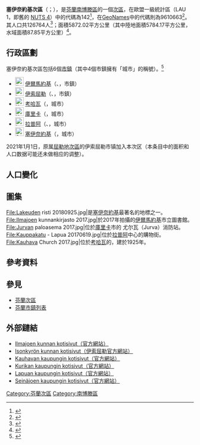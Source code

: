 {{Infobox settlement
| name                    = 塞伊奈約基次區
| settlement_type         = [[芬蘭次區|次區]]
| native_name             =Seinäjoen seutukunta
| native_name_lang        = fi
| image_map               =Seinäjoen.seutukunta.sijainti.Suomi.2020.svg
| subdivision_type        = [[世界政區索引|國家]]
| subdivision_name        = {{flag|Finland}}
| subdivision_type1        = [[芬蘭行政區|行政區]]
| subdivision_name1        = [[南博滕區|南博滕區]]
| population_footnotes    = <ref name="Population" />
| population_total        = 126764
| population_as_of        = 2020
| area_footnotes          = <ref name="Area" />
| area_total_km2          = 5872.02
| area_land_km2           = 5784.17
| area_water_km2          = 87.85
| population_density_km2  = auto
| coordinates             = {{Coord|62.80915|22.78795|display=title,inline}}
| coordinates_footnotes   = <ref name="GeoNames" />
| timezone1               = [[歐洲東部時間|EET]]<ref>{{Cite web|url=https://www.timeanddate.com/worldclock/finland/helsinki|title=Current Local Time in Helsinki, Finland|website=Time and Date|language=en|accessdate=2020-07-15|archive-date=2020-08-04|archive-url=https://web.archive.org/web/20200804053117/https://www.timeanddate.com/worldclock/finland/helsinki|dead-url=no}}</ref>
| utc_offset1             = +2
| timezone1_DST           = [[歐洲東部夏令時間|EEST]]<ref>{{Cite web|url=https://www.timeanddate.com/time/change/finland/helsinki|title=Clock Changes in Helsinki, Finland|website=Time and Date|language=en|accessdate=2020-07-15|archive-date=2020-08-04|archive-url=https://web.archive.org/web/20200804053109/https://www.timeanddate.com/time/change/finland/helsinki|dead-url=no}}</ref>
| utc_offset1_DST         = +3
| blank_name              = [[GeoNames|GeoNames]]<ref name="GeoNames" />
| blank_info              = 9610663
| blank1_name             = LAU 1（NUTS 4）<ref name="LAU" />
| blank1_info              = 142
}}
'''塞伊奈約基次區'''（{{lang-fi|Seinäjoen seutukunta}}；{{lang-sv|Seinäjoki ekonomiska region}}），是[[芬蘭共和國|芬蘭]][[南博滕區|南博滕區]]的一個[[芬蘭次區|次區]]，在歐盟一級{{tsl|fr|Unité administrative locale|地方行政單位}}統計區（LAU 1，即舊的 [[地域統計單位命名法|NUTS 4]]）中的代碼為142<ref name="LAU">{{Cite web |url=http://tilastokeskus.fi/meta/luokitukset/seutukunta/001-2013/index_sv.html |title=Förteckning över ekonomiska regioner |publisher=Statistikcentralen |language=sv |access-date=2013-12-25 |archive-date=2013-11-11 |archive-url=https://web.archive.org/web/20131111091437/http://tilastokeskus.fi/meta/luokitukset/seutukunta/001-2013/index_sv.html |dead-url=no }}</ref>，在[[GeoNames|GeoNames]]中的代碼則為9610663<ref name="GeoNames">{{Cite web |url = https://www.geonames.org/9610663 |title = GeoNames - Seinäjoki (9610663) |access-date = 2020-07-14 |website=[[GeoNames|GeoNames]] |language = en}}</ref>。其人口共126764人<ref name="Population">{{Cite web |url = http://pxnet2.stat.fi/PXWeb/pxweb/fi/StatFin/StatFin__vrm__vamuu/statfin_vamuu_pxt_11lj.px/table/tableViewLayout1/ |title = Väestörakenteen ennakkotiedot alueittain, 2020M01*-2020M05* |date = 2020-01-31 |publisher = Tilastokeskus |access-date = 2020-07-13 |language = fi |archive-date = 2020-12-14 |archive-url = https://web.archive.org/web/20201214201953/http://pxnet2.stat.fi/PXWeb/pxweb/fi/StatFin/StatFin__vrm__vamuu/statfin_vamuu_pxt_11lj.px/ |dead-url = yes }}</ref>；面積5872.02平方公里（其中陸地面積5784.17平方公里，水域面積87.85平方公里）<ref name="Area">{{Cite web |url = https://www.maanmittauslaitos.fi/sites/maanmittauslaitos.fi/files/attachments/2020/01/Vuoden_2020_pinta-alatilasto_kunnat_maakunnat.xlsx |title = Pinta-alat kunnittain (Excel) 2020-01-01 |date = 2020-01-01 |publisher = Maanmittauslaitos |access-date = 2020-07-13 |language = fi |archive-date = 2020-07-10 |archive-url = https://web.archive.org/web/20200710123737/https://www.maanmittauslaitos.fi/sites/maanmittauslaitos.fi/files/attachments/2020/01/Vuoden_2020_pinta-alatilasto_kunnat_maakunnat.xlsx |dead-url = yes }}</ref>。

== 行政區劃 ==
塞伊奈約基次區包括6個[[芬蘭市鎮|市鎮]]（其中4個市鎮擁有「城市」的稱號）。<ref name="Lappi">{{Cite web |language=fi |url=http://www.patio.fi/PatioWeb/facelets/suomenaluejaot/suomenaluejaot.faces |title=Finlands regionindelning på |website=www.patio.fi.|archive-url=https://web.archive.org/web/20121022111321/http://www.patio.fi/PatioWeb/facelets/suomenaluejaot/suomenaluejaot.faces |archive-date=2012-10-22}}</ref>
* [[File:Ilmajoki.vaakuna.svg|23px]] [[伊爾馬約基|伊爾馬約基]]（{{lang-fi|Ilmajoki}}、{{lang-sv|Ilmola}}，市鎮）
* [[File:Isokyrö.vaakuna.svg|23px]] [[伊索屈勒|伊索屈勒]]（{{lang-fi|Isokyrö}}、{{lang-sv|Storkyro}}，市鎮）
* [[File:Kauhava.vaakuna.2009.svg|23px]] [[考哈瓦|考哈瓦]]（{{lang|fi|Kauhava}}，城市）
* [[File:Kurikka.vaakuna.2009.svg|23px]] [[庫里卡|庫里卡]]（{{lang|fi|Kurikka}}，城市）
* [[File:Lapua.vaakuna.svg|23px]] [[拉普阿|拉普阿]]（{{lang-fi|Lapua}}、{{lang-sv|Lappo}}，城市）
* [[File:Seinäjoki.vaakuna.svg|23px]] [[塞伊奈約基|塞伊奈約基]]（{{lang|fi|Seinäjoki}}，城市）

2021年1月1日，原属[[屈勒地次區|屈勒地次區]]的伊索屈勒市镇加入本次区（本条目中的面积和人口数据可能还未做相应的调整）。

== 人口變化 ==
{{Bar box
|title   =  塞伊奈約基次區1980年－2010年的人口變化圖
|titlebar=  #DDD
|width   =  600px
|barwidth=  400px
|left1   =  年份
|right1  =  人口
|float   =  left
|bars    =  {{bar pixel|1980|#0099FF|449||116 124}}
{{bar pixel|1985|#0099FF|461||119 396}}
{{bar pixel|1990|#0099FF|466||120 655}}
{{bar pixel|1995|#0099FF|469||121 450}}
{{bar pixel|2000|#0099FF|464||119 930}}
{{bar pixel|2005|#0099FF|469||121 440}}
{{bar pixel|2010|#0099FF|480||124 199}}
|caption = 來源：Tilastokeskus.<ref>{{Cite web | url = http://pxnet2.stat.fi/PXWeb/pxweb/fi/StatFin/StatFin__vrm__vaerak/statfin_vaerak_pxt_011.px | title = Väestö kielen mukaan sekä ulkomaan kansalaisten määrä ja maa-pinta-ala alueittain 1980 - 2016 | last =  | first =  | date =  | website =  | publisher = Tilastokeskus | access-date = 2018-01-18 | language = fi | archive-url = https://web.archive.org/web/20180617142223/http://pxnet2.stat.fi/PXWeb/pxweb/fi/StatFin/StatFin__vrm__vaerak/statfin_vaerak_pxt_011.px | archive-date = 2018-06-17 | dead-url = yes }}</ref>
}}
{{clear}}

== 圖集 ==
<gallery mode="packed">
File:Lakeuden risti 20180925.jpg|{{tsl|en|Lakeuden Risti Church|拉凯乌斯十字教堂}}是[[塞伊奈約基|塞伊奈約基]]最著名的地標之一。
File:Ilmajoen kunnankirjasto 2017.jpg|於2017年拍攝的[[伊爾馬約基|伊爾馬約基]]市立圖書館。
File:Jurvan paloasema 2017.jpg|位於[[庫里卡|庫里卡]]市的 尤尔瓦（Jurva）消防站。
File:Kauppakatu - Lapua 20170619.jpg|位於[[拉普阿|拉普阿]]中心的購物街。
File:Kauhava Church 2017.jpg|位於[[考哈瓦|考哈瓦]]的{{tsl|fi|Kauhavan kirkko|考哈瓦教堂}}，建於1925年。
</gallery>

== 參考資料 ==
{{reflist}}

== 參見 ==
* [[芬蘭次區|芬蘭次區]]
* [[芬蘭市鎮列表|芬蘭市鎮列表]]

== 外部鏈結 ==
* [http://www.ilmajoki.fi Ilmajoen kunnan kotisivut（官方網站）] {{Wayback|url=http://www.ilmajoki.fi/ |date=20210202064059 }} {{fi icon}}
* [http://www.isokyro.fi/ Isonkyrön kunnan kotisivut（伊索屈勒官方網站）] {{Wayback|url=http://www.isokyro.fi/ |date=20200602094706 }} {{fi icon}}
* [http://www.kauhava.fi Kauhavan kaupungin kotisivut（官方網站）] {{Wayback|url=http://www.kauhava.fi/ |date=20110716042608 }} {{fi icon}}
* [http://www.kurikka.fi Kurikan kaupungin kotisivut（官方網站）] {{Wayback|url=http://www.kurikka.fi/ |date=20210105050511 }} {{fi icon}}
* [https://web.archive.org/web/20160730124620/http://www.lapua.fi/ Lapuan kaupungin kotisivut（官方網站）] {{fi icon}}
* [http://www.seinajoki.fi Seinäjoen kaupungin kotisivut（官方網站）] {{Wayback|url=http://www.seinajoki.fi/ |date=20210214094132 }} {{fi icon}}

{{芬蘭次區}}

[[Category:芬蘭次區|Category:芬蘭次區]]
[[Category:南博滕區|Category:南博滕區]]